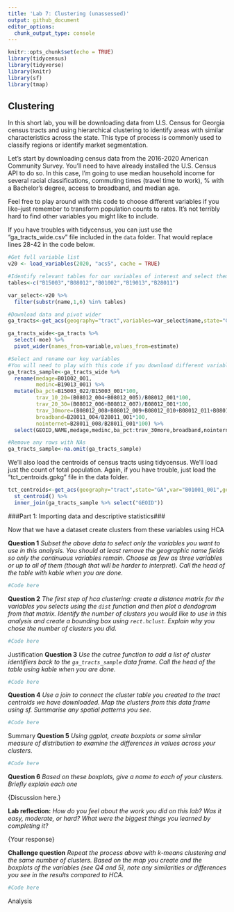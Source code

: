 ```yaml
---
title: 'Lab 7: Clustering (unassessed)'
output: github_document
editor_options: 
  chunk_output_type: console
---
```


```r
knitr::opts_chunk$set(echo = TRUE)
library(tidycensus)
library(tidyverse)
library(knitr)
library(sf)
library(tmap)
```

## Clustering

In this short lab, you will be downloading data from U.S. Census for Georgia census tracts and using hierarchical clustering to identify areas with similar characteristics across the state. This type of process is commonly used to classify regions or identify market segmentation.

Let's start by downloading census data from the 2016-2020 American Community Survey. You'll need to have already installed the U.S. Census API to do so. In this case, I'm going to use median household income for several racial classifications, commuting times (travel time to work), % with a Bachelor's degree, access to broadband, and median age. 

Feel free to play around with this code to choose different variables if you like--just remember to transform population counts to rates. It's not terribly hard to find other variables you might like to include.

If you have troubles with tidycensus, you can just use the "ga_tracts_wide.csv" file included in the `data` folder. That would replace lines 28-42 in the code below.

```r
#Get full variable list
v20 <- load_variables(2020, "acs5", cache = TRUE)

#Identify relevant tables for our variables of interest and select them from the variable list
tables<-c("B15003","B08012","B01002","B19013","B28011")

var_select<-v20 %>%
  filter(substr(name,1,6) %in% tables)

#Download data and pivot wider
ga_tracts<-get_acs(geography="tract",variables=var_select$name,state="GA",year=2020)

ga_tracts_wide<-ga_tracts %>%
  select(-moe) %>%
  pivot_wider(names_from=variable,values_from=estimate)

#Select and rename our key variables
#You will need to play with this code if you download different variables
ga_tracts_sample<-ga_tracts_wide %>%
  rename(medage=B01002_001,
         medinc=B19013_001) %>%
  mutate(ba_pct=B15003_022/B15003_001*100,
         trav_10_20=(B08012_004+B08012_005)/B08012_001*100,
         trav_20_30=(B08012_006+B08012_007)/B08012_001*100,
         trav_30more=(B08012_008+B08012_009+B08012_010+B08012_011+B08012_012+B08012_013)/B08012_001*100,
         broadband=B28011_004/B28011_001*100,
         nointernet=B28011_008/B28011_001*100) %>%
  select(GEOID,NAME,medage,medinc,ba_pct:trav_30more,broadband,nointernet)

#Remove any rows with NAs
ga_tracts_sample<-na.omit(ga_tracts_sample)
```

We'll also load the centroids of census tracts using tidycensus. We'll load just the count of total population. Again, if you have trouble, just load the "tct_centroids.gpkg" file in the data folder.

```r
tct_centroids<-get_acs(geography="tract",state="GA",var="B01001_001",geometry=TRUE,year=2020) %>%
  st_centroid() %>%
  inner_join(ga_tracts_sample %>% select("GEOID"))
```


###Part 1: Importing data and descriptive statistics###

Now that we have a dataset create clusters from these variables using HCA

**Question 1** _Subset the above data to select only the variables you want to use in this analysis. You should at least remove the geographic name fields so only the continuous variables remain. Choose as few as three variables or up to all of them (though that will be harder to interpret). Call the head of the table with kable when you are done._

```r
#Code here
```

**Question 2** _The first step of hca clustering: create a distance matrix for the variables you selects using the `dist` function and then plot a dendogram from that matrix. Identify the number of clusters you would like to use in this analysis and create a bounding box using `rect.hclust`. Explain why you chose the number of clusters you did._

```r
#Code here
```

{Justification here.}

**Question 3** _Use the cutree function to add a list of cluster identifiers back to the `ga_tracts_sample` data frame. Call the head of the table using kable when you are done._

```r
#Code here
```

**Question 4** _Use a join to connect the cluster table you created to the tract centroids we have downloaded. Map the clusters from this data frame using sf. Summarise any spatial patterns you see._

```r
#Code here
```

{Summary here.}

**Question 5** _Using ggplot, create boxplots or some similar measure of distribution to examine the differences in values across your clusters._

```r
#Code here
```

**Question 6** _Based on these boxplots, give a name to each of your clusters. Briefly explain each one_

{Discussion here.}

**Lab reflection:** _How do you feel about the work you did on this lab? Was it easy, moderate, or hard? What were the biggest things you learned by completing it?_

{Your response}

**Challenge question** _Repeat the process above with *k-means clustering* and the same number of clusters. Based on the map you create and the boxplots of the variables (see Q4 and 5), note any similarities or differences you see in the results compared to HCA._

```r
#Code here
```

{Analysis here}
